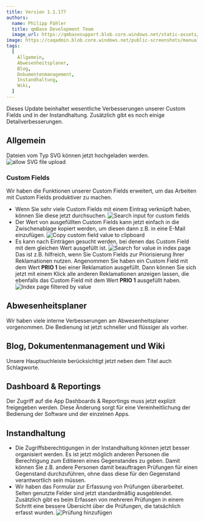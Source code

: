 ---
title: Version 1.1.177
authors:
  name: Philipp Pähler
  title: qmBase Development Team
  image_url: https://qmbasesupport.blob.core.windows.net/static-assets/img/persons/paehler_round.png
image: https://caqadmin.blob.core.windows.net/public-screenshots/manual-screenshots/Screenshot2022-06-29_connectionModal.png
tags:
  [
    Allgemein,
    Abwesenheitsplaner,
    Blog,
    Dokumentenmanagement,
    Instandhaltung,
    Wiki,
  ]
---

Dieses Update beinhaltet wesentliche Verbesserungen unserer Custom Fields und in der Instandhaltung.
Zusätzlich gibt es noch einige Detailverbesserungen.

<!--truncate-->

## Allgemein

Dateien vom Typ SVG können jetzt hochgeladen werden.
![allow SVG file upload](https://caqadmin.blob.core.windows.net/public-screenshots/manual-screenshots/SVGFiles.png)

### Custom Fields

Wir haben die Funktionen unserer Custom Fields erweitert, um das Arbeiten mit Custom Fields produktiver zu machen.

- Wenn Sie sehr viele Custom Fields mit einem Eintrag verknüpft haben, können Sie diese jetzt durchsuchen.
  ![Search input for custom fields](https://caqadmin.blob.core.windows.net/public-screenshots/manual-screenshots/AB_883_Intern_1.png)
- Der Wert von ausgefüllten Custom Fields kann jetzt einfach in die Zwischenablage kopiert werden, um diesen dann z.B. in eine E-Mail einzufügen.
  ![Copy custom field value to clipboard](https://caqadmin.blob.core.windows.net/public-screenshots/manual-screenshots/AB_883_Intern_2.png)
- Es kann nach Einträgen gesucht werden, bei denen das Custom Field mit dem gleichen Wert ausgefüllt ist.
  ![Search for value in index page](https://caqadmin.blob.core.windows.net/public-screenshots/manual-screenshots/AB_883_Intern_3.png)
  Das ist z.B. hilfreich, wenn Sie Custom Fields zur Priorisierung Ihrer Reklamationen nutzen.
  Angenommen Sie haben ein Custom Field mit dem Wert **PRIO 1** bei einer Reklamation ausgefüllt.
  Dann können Sie sich jetzt mit einem Klick alle anderen Reklamationen anzeigen lassen, die ebenfalls das Custom Field mit dem Wert **PRIO 1** ausgefüllt haben.
  ![Index page filtered by value](https://caqadmin.blob.core.windows.net/public-screenshots/manual-screenshots/AB_883_Intern_4.png)

## Abwesenheitsplaner

Wir haben viele interne Verbesserungen am Abwesenheitsplaner vorgenommen. Die Bedienung ist jetzt schneller und flüssiger als vorher.

## Blog, Dokumentenmanagement und Wiki

Unsere Hauptsuchleiste berücksichtigt jetzt neben dem Titel auch Schlagworte.

## Dashboard & Reportings

Der Zugriff auf die App Dashboards & Reportings muss jetzt explizit freigegeben werden.
Diese Änderung sorgt für eine Vereinheitlichung der Bedienung der Software und der einzelnen Apps.

## Instandhaltung

- Die Zugriffsberechtigungen in der Instandhaltung können jetzt besser organisiert werden.
  Es ist jetzt möglich anderen Personen die Berechtigung zum Editieren eines Gegenstandes zu geben.
  Damit können Sie z.B. andere Personen damit beauftragen Prüfungen für einen Gegenstand durchzuführen, ohne dass diese für den Gegenstand verantwortlich sein müssen.
- Wir haben das Formular zur Erfassung von Prüfungen überarbeitet. Selten genutzte Felder sind jetzt standardmäßig ausgeblendet.
  Zusätzlich gibt es beim Erfassen von mehreren Prüfungen in einem Schritt eine bessere Übersicht über die Prüfungen, die tatsächlich erfasst wurden.
  ![Prüfung hinzufügen](https://caqadmin.blob.core.windows.net/public-screenshots/manual-screenshots/20220531-addInspections.gif)
